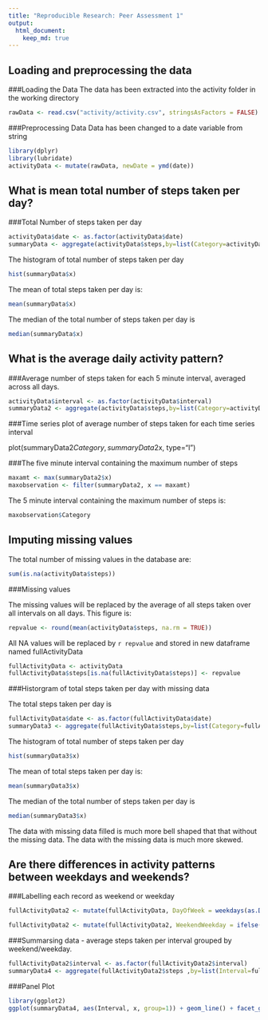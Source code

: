 ```yaml
---
title: "Reproducible Research: Peer Assessment 1"
output: 
  html_document:
    keep_md: true
---
```


## Loading and preprocessing the data

###Loading the Data 
The data has been extracted into the activity folder in the working directory

```r
rawData <- read.csv("activity/activity.csv", stringsAsFactors = FALSE)
```

###Preprocessing Data
Data has been changed to a date variable from string

```r
library(dplyr)
library(lubridate)
activityData <- mutate(rawData, newDate = ymd(date))
```



## What is mean total number of steps taken per day?

###Total Number of steps taken per day

```R
activityData$date <- as.factor(activityData$date)
summaryData <- aggregate(activityData$steps,by=list(Category=activityData$date), FUN=sum, na.rm=TRUE)
```

The histogram of total number of steps taken per day

```r
hist(summaryData$x)
```

The mean of total steps taken per day is:
```r
mean(summaryData$x)
```

The median of the total number of steps taken per day is 
```r
median(summaryData$x)
```

## What is the average daily activity pattern?

###Average number of steps taken for each 5 minute interval, averaged across all days.

```r
activityData$interval <- as.factor(activityData$interval)
summaryData2 <- aggregate(activityData$steps,by=list(Category=activityData$interval), FUN=mean, na.rm=TRUE)
```


###Time series plot of average number of steps taken for each time series interval

plot(summaryData2$Category, summaryData2$x, type="l")

###The five minute interval containing the maximum number of steps

```r
maxamt <- max(summaryData2$x)
maxobservation <- filter(summaryData2, x == maxamt)
```

The 5 minute interval containing the maximum number of steps is:

```r
maxobservation$Category
```

## Imputing missing values
The total number of missing values in the database are:

```r
sum(is.na(activityData$steps))
```


###Missing values

The missing values will be replaced by the average of all steps taken over all intervals on all days.  This figure is:

```r
repvalue <- round(mean(activityData$steps, na.rm = TRUE))
```

All NA values will be replaced by `r repvalue` and stored in new dataframe named fullActivityData

```r
fullActivityData <- activityData
fullActivityData$steps[is.na(fullActivityData$steps)] <- repvalue
```

###Historgram of total steps taken per day with missing data

The total steps taken per day is

```R
fullActivityData$date <- as.factor(fullActivityData$date)
summaryData3 <- aggregate(fullActivityData$steps,by=list(Category=fullActivityData$date), FUN=sum, na.rm=TRUE)
```

The histogram of total number of steps taken per day

```r
hist(summaryData3$x)
```

The mean of total steps taken per day is:
```r
mean(summaryData3$x)
```

The median of the total number of steps taken per day is 
```r
median(summaryData3$x)
```


The data with missing data filled is much more bell shaped that that without the missing data.  The data with the missing data is much more skewed.

## Are there differences in activity patterns between weekdays and weekends?

###Labelling each record as weekend or weekday
```r
fullActivityData2 <- mutate(fullActivityData, DayOfWeek = weekdays(as.Date(fullActivityData$date)))

fullActivityData2 <- mutate(fullActivityData2, WeekendWeekday = ifelse(DayOfWeek == "Saturday" | DayOfWeek == "Sunday", "Weekend","Weekday"))
```

###Summarsing data - average steps taken per interval grouped by weekend/weekday.
```r
fullActivityData2$interval <- as.factor(fullActivityData2$interval)
summaryData4 <- aggregate(fullActivityData2$steps ,by=list(Interval=fullActivityData2$interval, WeekEnd = fullActivityData2$WeekendWeekday), FUN=mean, na.rm=TRUE)
```

###Panel Plot

```r
library(ggplot2)
ggplot(summaryData4, aes(Interval, x, group=1)) + geom_line() + facet_grid(WeekEnd ~.)
```
